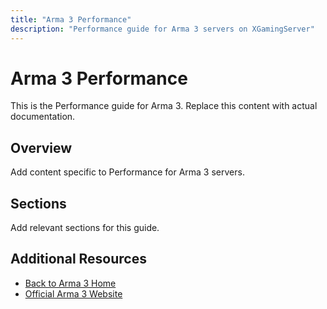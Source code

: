 ```yaml
---
title: "Arma 3 Performance"
description: "Performance guide for Arma 3 servers on XGamingServer"
---
```


# Arma 3 Performance

This is the Performance guide for Arma 3. Replace this content with actual documentation.

## Overview

Add content specific to Performance for Arma 3 servers.

## Sections

Add relevant sections for this guide.

## Additional Resources

- [Back to Arma 3 Home](./index)
- [Official Arma 3 Website](https://example.com)
